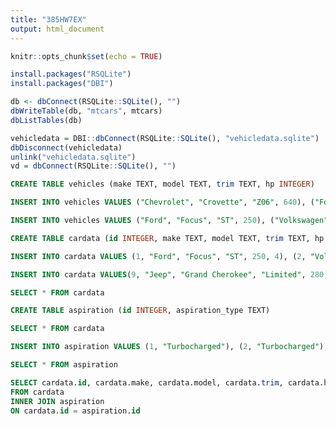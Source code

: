 ```yaml
---
title: "385HW7EX"
output: html_document
---
```


```r
knitr::opts_chunk$set(echo = TRUE)
```
```r
install.packages("RSQLite")
install.packages("DBI")
```


```r
db <- dbConnect(RSQLite::SQLite(), "")
dbWriteTable(db, "mtcars", mtcars)
dbListTables(db)
```


```r
vehicledata = DBI::dbConnect(RSQLite::SQLite(), "vehicledata.sqlite")
dbDisconnect(vehicledata)
unlink("vehicledata.sqlite")
vd = dbConnect(RSQLite::SQLite(), "")
```

```sql
CREATE TABLE vehicles (make TEXT, model TEXT, trim TEXT, hp INTEGER)
```
```sql
INSERT INTO vehicles VALUES ("Chevrolet", "Crovette", "Z06", 640), ("Ford","Mustang", "GT", 480), ("Mazda", "Miata", "RF", 185)
```


```sql
INSERT INTO vehicles VALUES ("Ford", "Focus", "ST", 250), ("Volkswagen", "Golf", "GTI", "220"), ("Dodge", "Challenger", "ScatPak", 485), ("Dodge", "Challenger", "Hellcat", 707), ("Dodge", "Challenger", "Hellcat Redeye", 797), ("Jeep", "Grand Cherokee", "TrackHawk", 707), ("Honda", "Civic", "Si", 202), ("Honda", "Civic", "Type R", 303)
```
```sql
CREATE TABLE cardata (id INTEGER, make TEXT, model TEXT, trim TEXT, hp INTEGER, cylinders INTEGER)
```


```sql
INSERT INTO cardata VALUES (1, "Ford", "Focus", "ST", 250, 4), (2, "Volkswagen", "Golf", "GTI", "220", 4), (3, "Dodge", "Challenger", "ScatPak", 485,8), (4, "Dodge", "Challenger", "Hellcat", 707,8), (5, "Dodge", "Challenger", "Hellcat Redeye", 797,8), (6, "Jeep", "Grand Cherokee", "TrackHawk", 707,8), (7, "Honda", "Civic", "Si", 202,4), (8, "Honda", "Civic", "Type R", 303,4)

```
```sql
INSERT INTO cardata VALUES(9, "Jeep", "Grand Cherokee", "Limited", 280, 6), (10, "Jeep", "Wrangler", "Unlimited", 280, 6), (11, "Chevrolet", "Camaro","ZL1", 650, 8), (12, "Chevrolet", "Camaro", "SS", 455, 8), (13, "Dodge", "Challenger", "GT", 305, 6),(14, "Ford","Mustang", "GT350", 528, 8), (15, "Audi", "RS3", "RS3", 394, 5), (16, "Audi", "RS5", "RS5", 444, 6), (17, "Chevrolet", "Equinox","Premier", 165, 4)
```

```sql
SELECT * FROM cardata
```

```sql
CREATE TABLE aspiration (id INTEGER, aspiration_type TEXT)
```

```sql
SELECT * FROM cardata

```

```sql
INSERT INTO aspiration VALUES (1, "Turbocharged"), (2, "Turbocharged"), (3, "NA"), (4, "Supercharged"), (5, "Supercharged"), (6, "Supercharged"), (7, "NA"), (8, "Turbocharged"), (9, "NA"), (10, "NA"), (11, "Supercharged"), (12, "NA"), (13, "NA"), (14, "NA"), (15, "Turbocharged"), (16, "NA"),(17,"NA")
```

```sql
SELECT * FROM aspiration
```

```sql
SELECT cardata.id, cardata.make, cardata.model, cardata.trim, cardata.hp, cardata.cylinders,aspiration.aspiration_type
FROM cardata
INNER JOIN aspiration
ON cardata.id = aspiration.id
```


